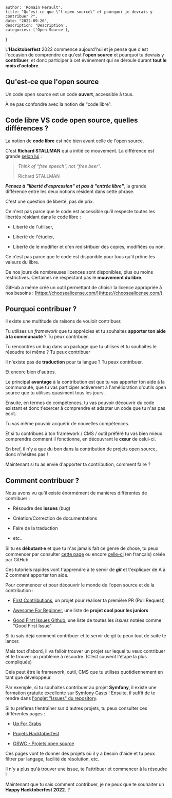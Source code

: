 
    author: 'Romain Herault',
    title: "Qu'est-ce que \"l'open source\" et pourquoi je devrais y contribuer ?",
    date: "2022-09-26",
    description: 'Description',
    categories: ['Open Source'],
}


L'**Hacktoberfest** 2022 commence aujourd'hui et je pense que c'est l'occasion de comprendre ce qu'est l'**open source** et pourquoi tu devrais y **contribuer**, et donc participer à cet événement qui se déroule durant **tout le mois d'octobre**.

## Qu'est-ce que l'open source

Un code open source est un code **ouvert**, accessible à tous.

À ne pas confondre avec la notion de "code libre".

## Code libre VS code open source, quelles différences ?

La notion de **code libre** est née bien avant celle de l'open source.

C'est **Richard STALLMAN** qui a initié ce mouvement. La différence est grande [selon lui](https://www.gnu.org/philosophy/open-source-misses-the-point.fr.html) :

> _Think of “free speech”, not “free beer”._
> 
> Richard STALLMAN

_**Pensez à "liberté d'expression" et pas à "entrée libre"**_, la grande différence entre les deux notions résident dans cette phrase.

C'est une question de liberté, pas de prix.

Ce n'est pas parce que le code est accessible qu'il respecte toutes les libertés résidant dans le code libre :

- Liberté de l'utiliser,

- Liberté de l'étudier,

- Liberté de le modifier et d'en redistribuer des copies, modifiées ou non.

Ce n'est pas parce que le code est disponible pour tous qu'il prône les valeurs du libre.

De nos jours de nombreuses licences sont disponibles, plus ou moins restrictives. Certaines ne respectant pas le **mouvement du libre**.

GitHub a même créé un outil permettant de choisir la licence appropriée à nos besoins : [https://choosealicense.com/](https://choosealicense.com/).

## Pourquoi contribuer ?

Il existe une multitude de raisons de vouloir contribuer.

Tu utilises un _framework_ que tu apprécies et tu souhaites **apporter ton aide à la communauté** ? Tu peux contribuer.

Tu rencontres un bug dans un package que tu utilises et tu souhaites le résoudre toi même ? Tu peux contribuer

Il n'existe pas de **traduction** pour ta langue ? Tu peux contribuer.

Et encore bien d'autres.

Le principal **avantage** à la contribution est que tu vas apporter ton aide à la communauté, que tu vas participer activement à l'amélioration d'outils open source que tu utilises quasiment tous les jours.

Ensuite, en termes de compétences, tu vas pouvoir découvrir du code existant et donc t'exercer à comprendre et adapter un code que tu n'as pas écrit.

Tu vas même pouvoir acquérir de nouvelles compétences.

Et si tu contribues à ton framework / CMS / outil préféré tu vas bien mieux comprendre comment il fonctionne, en découvrant le **cœur** de celui-ci.

En bref, il n'y a que du bon dans la contribution de projets open source, donc n'hésites pas !

Maintenant si tu as envie d'apporter ta contribution, comment faire ?

## Comment contribuer ?

Nous avons vu qu'il existe énormément de manières différentes de contribuer :

- Résoudre des **issues** (bug)

- Création/Correction de documentations

- Faire de la traduction

- etc..

Si tu es **débutant⸱e** et que tu n'as jamais fait ce genre de chose, tu peux commencer par consulter [cette page](https://www.digitalocean.com/community/tutorial_series/an-introduction-to-open-source) ou encore [celle-ci](https://opensource.guide/fr/how-to-contribute/) (en français) créée par GitHub.

Ces tutoriels rapides vont t'apprendre à te servir de _**git**_ et t'expliquer de A à Z comment apporter ton aide.

Pour commencer et pour découvrir le monde de l'open source et de la contribution :

- [First Contributions](https://github.com/firstcontributions/first-contributions), un projet pour réaliser ta première PR (Pull Request)

- [Awesome For Beginner](https://github.com/mungell/awesome-for-beginners), une liste de **projet cool pour les juniors**

- [Good First Issues Github](https://github.com/issues?q=is%3Aopen+is%3Aissue+label%3A%22good+first+issue%22), une liste de toutes les _issues_ notées comme "Good First Issue"

Si tu sais déjà comment contribuer et te servir de git tu peux tout de suite te lancer.

Mais tout d'abord, il va falloir trouver un projet sur lequel tu veux contribuer et te trouver un problème à résoudre. (C’est souvent l'étape la plus compliquée)

Cela peut être le framework, outil, CMS que tu utilises quotidiennement en tant que développeur.

Par exemple, si tu souhaites contribuer au projet **Symfony**, il existe une formation gratuite excellente sur [Symfony Casts](https://symfonycasts.com/screencast/contributing) ! Ensuite, il suffit de te rendre dans [l'onglet "Issues" du repository](https://github.com/symfony/symfony/issues?q=is%3Aissue+is%3Aopen+sort%3Aupdated-desc).

Si tu préfères t’entraîner sur d'autres projets, tu peux consulter ces différentes pages :

- [Up For Grabs](https://up-for-grabs.net/#/)

- [Projets Hacktoberfest](https://github.com/topics/hacktoberfest)

- [OSWC - Projets open source](https://www.oswc.is/search-projects)

Ces pages vont te donner des projets où il y a besoin d'aide et tu peux filtrer par langage, facilité de résolution, etc.

Il n'y a plus qu'à trouver une issue, te l'attribuer et commencer à la résoudre !

Maintenant que tu sais comment contribuer, je ne peux que te souhaiter un **Happy Hacktoberfest 2022.** ?